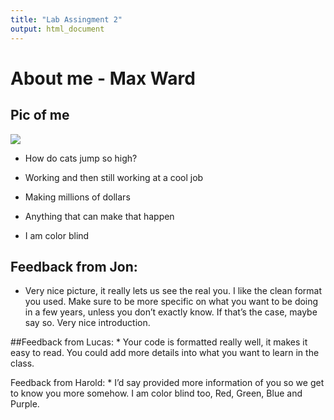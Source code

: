 ---
title: "Lab Assingment 2"
output: html_document
---



# About me - Max Ward
## Pic of me
![](Max.jpg)

* How do cats jump so high? 

* Working and then still working at a cool job

* Making millions of dollars

* Anything that can make that happen

* I am color blind

## Feedback from Jon:
* Very nice picture, it really lets us see the real you.  I like the clean format you used.  Make sure to be more specific on what you want to be doing in a few years, unless you don't exactly know.  If that's the case, maybe say so.  Very nice introduction.


##Feedback from Lucas:
* Your code is formatted really well, it makes it easy to read. You could add more details into what you want to learn in the class.

Feedback from Harold:
* I'd say provided more information of you so we get to know you more somehow. I am color blind too, Red, Green, Blue and Purple.
